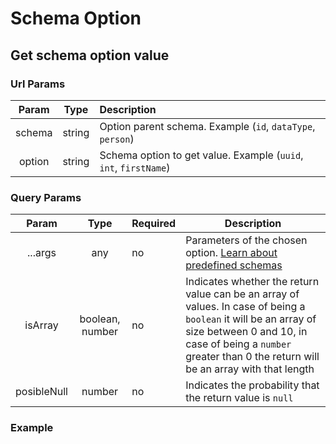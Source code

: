 # Schema Option

## Get schema option value

<ApiRoute method="GET" url="api/:schema/:option" />

### Url Params

| Param  |  Type  | Description                                                      |
| :----: | :----: | :--------------------------------------------------------------- |
| schema | string | Option parent schema. Example (`id`, `dataType`, `person`)       |
| option | string | Schema option to get value. Example (`uuid`, `int`, `firstName`) |

### Query Params

|    Param    |      Type       | Required | Description                                                                                                                                                                                                                      |
| :---------: | :-------------: | :------- | -------------------------------------------------------------------------------------------------------------------------------------------------------------------------------------------------------------------------------- |
|   ...args   |       any       | no       | Parameters of the chosen option. [Learn about predefined schemas](../category/schemas)                                                                                                                                           |
|   isArray   | boolean, number | no       | Indicates whether the return value can be an array of values. In case of being a `boolean` it will be an array of size between 0 and 10, in case of being a `number` greater than 0 the return will be an array with that length |
| posibleNull |     number      | no       | Indicates the probability that the return value is `null`                                                                                                                                                                        |

### Example

<ApiRouteExample
  url="api/id/uuid"
  method="GET"
  code="'b2ab3884-366c-4d6e-81f2-8ba35ff38e00'"
/>

<ApiRouteExample url="api/dataType/int?min=5&max=10" method="GET" code={5} />

